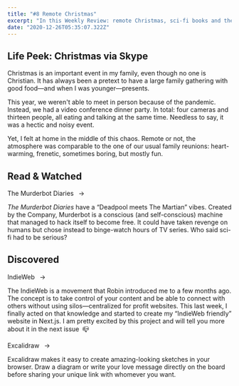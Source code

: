 ```yaml
---
title: "#8 Remote Christmas"
excerpt: "In this Weekly Review: remote Christmas, sci-fi books and the IndieWeb"
date: "2020-12-26T05:35:07.322Z"
---
```


## Life Peek: Christmas via Skype

Christmas is an important event in my family, even though no one is Christian. It has always been a pretext to have a large family gathering with good food—and when I was younger—presents.

This year, we weren't able to meet in person because of the pandemic. Instead, we had a video conference dinner party. In total: four cameras and thirteen people, all eating and talking at the same time. Needless to say, it was a hectic and noisy event.

Yet, I felt at home in the middle of this chaos. Remote or not, the atmosphere was comparable to the one of our usual family reunions: heart-warming, frenetic, sometimes boring, but mostly fun.

## Read & Watched

<Flex>
	<Column size="1/3">
		<p>
			<Link href="https://en.wikipedia.org/wiki/The_Murderbot_Diaries">
				The Murderbot Diaries
			</Link>
			&ensp;→
		</p>
	</Column>
	<Column size="2/3">
		<p>
			<em>The Murderbot Diaries</em> have a “Deadpool meets The Martian” vibes.
			Created by the Company, Murderbot is a conscious (and self-conscious)
			machine that managed to hack itself to become free. It could have taken
			revenge on humans but chose instead to binge-watch hours of TV series. Who
			said sci-fi had to be serious?
		</p>
	</Column>
</Flex>

## Discovered

<Flex>
	<Column size="1/3">
		<p>
			<Link href="https://indieweb.org/">IndieWeb</Link>
			&ensp;→
		</p>
	</Column>
	<Column size="2/3">
		<p>
			The IndieWeb is a movement that Robin introduced me to a few months ago.
			The concept is to take control of your content and be able to connect with
			others without using silos—centralized for profit websites. This last
			week, I finally acted on that knowledge and started to create my “IndieWeb
			friendly” website in Next.js. I am pretty excited by this project and will
			tell you more about it in the next issue&ensp;📪
		</p>
	</Column>
</Flex>
<Flex>
	<Column size="1/3">
		<p>
			<Link href="https://excalidraw.com/">Excalidraw</Link>
			&ensp;→
		</p>
	</Column>
	<Column size="2/3">
		<p>
			Excalidraw makes it easy to create amazing-looking sketches in your
			browser. Draw a diagram or write your love message directly on the board
			before sharing your unique link with whomever you want.
		</p>
	</Column>
</Flex>
